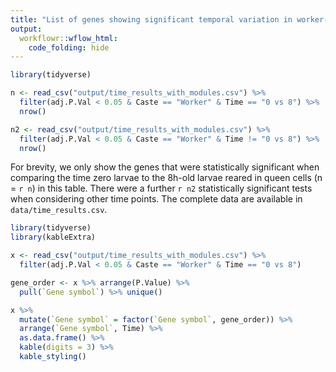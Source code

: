 ```yaml
---
title: "List of genes showing significant temporal variation in worker-destined larvae"
output: 
  workflowr::wflow_html:
    code_folding: hide 
---
```


```r
library(tidyverse)

n <- read_csv("output/time_results_with_modules.csv") %>%
  filter(adj.P.Val < 0.05 & Caste == "Worker" & Time == "0 vs 8") %>%
  nrow()

n2 <- read_csv("output/time_results_with_modules.csv") %>%
  filter(adj.P.Val < 0.05 & Caste == "Worker" & Time != "0 vs 8") %>%
  nrow()
```


For brevity, we only show the genes that were statistically significant when comparing the time zero larvae to the 8h-old larvae reared in queen cells (n = `r n`) in this table. There were a further `r n2` statistically significant tests when considering other time points. The complete data are available in `data/time_results.csv`.

```r
library(tidyverse)
library(kableExtra)

x <- read_csv("output/time_results_with_modules.csv") %>%
  filter(adj.P.Val < 0.05 & Caste == "Worker" & Time == "0 vs 8") 

gene_order <- x %>% arrange(P.Value) %>% 
  pull(`Gene symbol`) %>% unique() 

x %>%
  mutate(`Gene symbol` = factor(`Gene symbol`, gene_order)) %>%
  arrange(`Gene symbol`, Time) %>%
  as.data.frame() %>%
  kable(digits = 3) %>%
  kable_styling()
```

